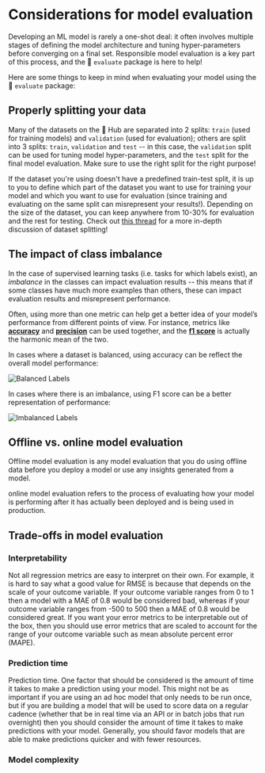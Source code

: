 # Considerations for model evaluation

Developing an ML model is rarely a one-shot deal: it often involves multiple stages of defining the model architecture and tuning hyper-parameters before converging on a final set. Responsible model evaluation is a key part of this process, and the 🤗 `evaluate` package is here to help!

Here are some things to keep in mind when evaluating your model using the 🤗  `evaluate` package:

## Properly splitting your data

Many of the datasets on the 🤗 Hub are separated into 2 splits: `train` (used for training models) and `validation` (used for evaluation); others are split into 3 splits: `train`, `validation` and `test` -- in this case, the `validation` split can be used for tuning model hyper-parameters, and the `test` split for the final model evaluation. Make sure to use the right split for the right purpose!

If the dataset you're using doesn't have a predefined train-test split, it is up to you to define which part of the dataset you want to use for training your model and which you want to use for evaluation (since training and evaluating on the same split can misrepresent your results!). Depending on the size of the dataset, you can keep anywhere from 10-30% for evaluation and the rest for testing. Check out [this thread](https://discuss.huggingface.co/t/how-to-split-main-dataset-into-train-dev-test-as-datasetdict/1090) for a more in-depth discussion of dataset splitting!

## The impact of class imbalance

In the case of supervised learning tasks (i.e. tasks for which labels exist), an *imbalance* in the classes can impact evaluation results -- this means that if some classes have much more examples than others, these can impact evaluation results and misrepresent performance.

Often, using more than one metric can help get a better idea of your model’s performance from different points of view. For instance, metrics like **[accuracy](https://huggingface.co/metrics/accuracy)** and **[precision](https://huggingface.co/metrics/precision)** can be used together, and the **[f1 score](https://huggingface.co/metrics/f1)** is actually the harmonic mean of the two.

In cases where a dataset is balanced, using accuracy can be reflect the overall model performance:

![Balanced Labels](media/balanced-classes.png)

In cases where there is an imbalance, using F1 score can be a better representation of performance:

![Imbalanced Labels](media/imbalanced-classes.png)

## Offline vs. online model evaluation

Offline model evaluation is any model evaluation that you do using offline data before you deploy a model or use any insights generated from a model.

online model evaluation refers to the process of evaluating how your model is performing after it has actually been deployed and is being used in production.

## Trade-offs in model evaluation

### Interpretability

Not all regression metrics are easy to interpret on their own. For example, it is hard to say what a good value for RMSE is because that depends on the scale of your outcome variable. If your outcome variable ranges from 0 to 1 then a model with a MAE of 0.8 would be considered bad, whereas if your outcome variable ranges from -500 to 500 then a MAE of 0.8 would be considered great. If you want your error metrics to be interpretable out of the box, then you should use error metrics that are scaled to account for the range of your outcome variable such as mean absolute percent error (MAPE).

### Prediction time
Prediction time. One factor that should be considered is the amount of time it takes to make a prediction using your model. This might not be as important if you are using an ad hoc model that only needs to be run once, but if you are building a model that will be used to score data on a regular cadence (whether that be in real time via an API or in batch jobs that run overnight) then you should consider the amount of time it takes to make predictions with your model. Generally, you should favor models that are able to make predictions quicker and with fewer resources.

### Model complexity
